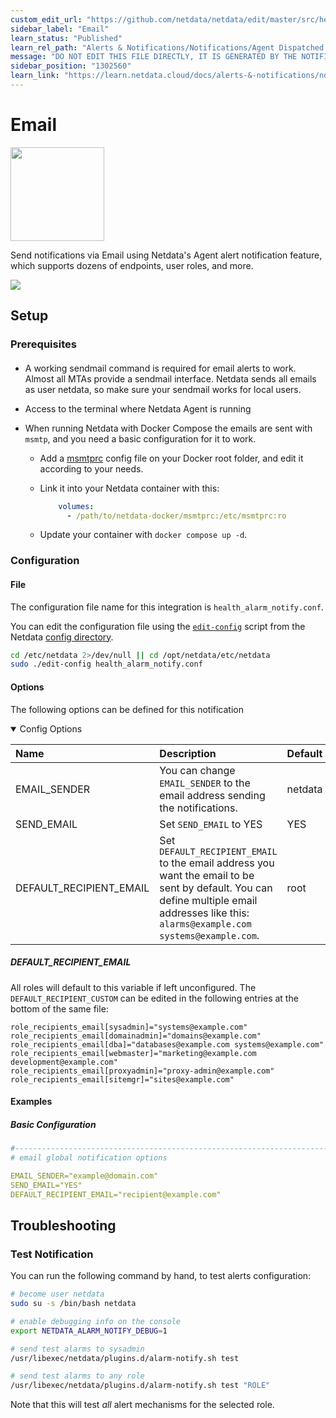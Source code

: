```yaml
---
custom_edit_url: "https://github.com/netdata/netdata/edit/master/src/health/notifications/email/metadata.yaml"
sidebar_label: "Email"
learn_status: "Published"
learn_rel_path: "Alerts & Notifications/Notifications/Agent Dispatched Notifications"
message: "DO NOT EDIT THIS FILE DIRECTLY, IT IS GENERATED BY THE NOTIFICATION'S metadata.yaml FILE"
sidebar_position: "1302560"
learn_link: "https://learn.netdata.cloud/docs/alerts-&-notifications/notifications/agent-dispatched-notifications/email"
---
```



# Email


<img src="https://netdata.cloud/img/email.png" width="150"/>


Send notifications via Email using Netdata's Agent alert notification feature, which supports dozens of endpoints, user roles, and more.



<img src="https://img.shields.io/badge/maintained%20by-Netdata-%2300ab44" />

## Setup

### Prerequisites

#### 

- A working sendmail command is required for email alerts to work. Almost all MTAs provide a sendmail interface. Netdata sends all emails as user netdata, so make sure your sendmail works for local users.
- Access to the terminal where Netdata Agent is running
- When running Netdata with Docker Compose the emails are sent with `msmtp`, and you need a basic configuration for it to work. 
  
  - Add a [msmtprc](https://marlam.de/msmtp/msmtprc.txt) config file on your Docker root folder, and edit it according to your needs.
  - Link it into your Netdata container with this:
  
    ```yaml
        volumes:
          - /path/to/netdata-docker/msmtprc:/etc/msmtprc:ro
    ```
  
  - Update your container with `docker compose up -d`.



### Configuration

#### File

The configuration file name for this integration is `health_alarm_notify.conf`.


You can edit the configuration file using the [`edit-config`](/docs/netdata-agent/configuration#edit-a-configuration-file-using-edit-config) script from the
Netdata [config directory](/docs/netdata-agent/configuration#the-netdata-config-directory).

```bash
cd /etc/netdata 2>/dev/null || cd /opt/netdata/etc/netdata
sudo ./edit-config health_alarm_notify.conf
```
#### Options

The following options can be defined for this notification

<details open>
<summary>Config Options</summary>

| Name | Description | Default | Required |
|:----|:-----------|:-------|:--------:|
| EMAIL_SENDER | You can change `EMAIL_SENDER` to the email address sending the notifications. | netdata | no |
| SEND_EMAIL | Set `SEND_EMAIL` to YES | YES | yes |
| DEFAULT_RECIPIENT_EMAIL | Set `DEFAULT_RECIPIENT_EMAIL` to the email address you want the email to be sent by default. You can define multiple email addresses like this: `alarms@example.com` `systems@example.com`. | root | yes |

##### DEFAULT_RECIPIENT_EMAIL

All roles will default to this variable if left unconfigured.
The `DEFAULT_RECIPIENT_CUSTOM` can be edited in the following entries at the bottom of the same file:
```text
role_recipients_email[sysadmin]="systems@example.com"
role_recipients_email[domainadmin]="domains@example.com"
role_recipients_email[dba]="databases@example.com systems@example.com"
role_recipients_email[webmaster]="marketing@example.com development@example.com"
role_recipients_email[proxyadmin]="proxy-admin@example.com"
role_recipients_email[sitemgr]="sites@example.com"
```


</details>

#### Examples

##### Basic Configuration



```yaml
#------------------------------------------------------------------------------
# email global notification options

EMAIL_SENDER="example@domain.com"
SEND_EMAIL="YES"
DEFAULT_RECIPIENT_EMAIL="recipient@example.com"

```


## Troubleshooting

### Test Notification

You can run the following command by hand, to test alerts configuration:

```bash
# become user netdata
sudo su -s /bin/bash netdata

# enable debugging info on the console
export NETDATA_ALARM_NOTIFY_DEBUG=1

# send test alarms to sysadmin
/usr/libexec/netdata/plugins.d/alarm-notify.sh test

# send test alarms to any role
/usr/libexec/netdata/plugins.d/alarm-notify.sh test "ROLE"
```

Note that this will test _all_ alert mechanisms for the selected role.


